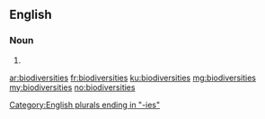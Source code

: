 ==English==

===Noun===
{{head|en}}

# {{plural of|biodiversity}}

[[Category:English plurals ending in "-ies"]]

[[ar:biodiversities]]
[[fr:biodiversities]]
[[ku:biodiversities]]
[[mg:biodiversities]]
[[my:biodiversities]]
[[no:biodiversities]]